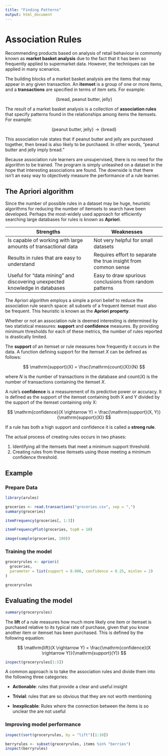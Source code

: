 ```yaml
---
title: "Finding Patterns"
output: html_document
---
```


# Association Rules

Recommending products based on analysis of retail behaviour is commonly known as **market basket analysis** due to the fact that it has been so frequently applied to supermarket data. However, the techniques can be applied in many scenarios.

The building blocks of a market basket analysis are the items that may appear in any given transaction. An **itemset** is a group of one or more items, and a **transactions** are specified in terms of item sets. For example:

$$
\mathrm{\{bread,\ peanut\ butter,\ jelly\}}
$$

The result of a market basket analysis is a collection of **association rules** that specify patterns found in the relationships among items the itemsets. For example:

$$
\mathrm{\{peanut\ butter,\ jelly\}} \rightarrow \mathrm{\{bread\}}
$$

This association rule states that if peanut butter and jelly are purchased together, then bread is also likely to be purchased. In other words, "peanut butter and jelly imply bread."

Because association rule learners are unsupervised, there is no need for the algorithm to be trained. The program is simply unleashed on a dataset in the hope that interesting associations are found. The downside is that there isn't an easy way to objectively measure the performance of a rule learner.

## The Apriori algorithm

Since the number of possible rules in a dataset may be huge, heuristic algorithms for reducing the number of itemsets to search have been developed. Perhaps the most-widely used approach for efficiently searching large databases for rules is known as **Apriori**.

| Strengths                                                                  | Weaknesses                                                     |
|----------------------------------------------------------------------------|----------------------------------------------------------------|
| Is capable of working with large amounts of transactional data             | Not very helpful for small datasets                            |
| Results in rules that are easy to understand                               | Requires effort to separate the true insight from common sense |
| Useful for "data mining" and discovering unexpected knowledge in databases | Easy to draw spurious conclusions from random patterns         |

The Apriori algorithm employs a simple a priori belief to reduce the association rule search space: all subsets of a frequent itemset must also be frequent. This heuristic is known as the **Apriori property**.

Whether or not an association rule is deemed interesting is determined by two statistical measures: **support** and **confidence** measures. By providing minimum thresholds for each of these metrics, the number of rules reported is drastically limited.

The **support** of an itemset or rule measures how frequently it occurs in the data. A function defining support for the itemset $X$ can be defined as follows:

$$
\mathrm{support}(X) = \frac{\mathrm{count}(X)}{N}
$$

where $N$ is the number of transactions in the database and $\mathrm{count}(X)$ is the number of transactions containing the itemset $X$.

A rule's **confidence** is a measurement of its predictive power or accuracy. It is defined as the support of the itemset containing both X and Y divided by the support of the itemset containing only X:

$$
\mathrm{confidence}(X \rightarrow Y) = \frac{\mathrm{support}(X, Y)}{\mathrm{support}(X)}
$$

If a rule has both a high support and confidence it is called a **strong rule**.

The actual process of creating rules occurs in two phases:

1.  Identifying all the itemsets that meet a minimum support threshold.
2.  Creating rules from these itemsets using those meeting a minimum confidence threshold.

## Example

### Prepare Data

```r
library(arules)

groceries <- read.transactions("groceries.csv", sep = ",")
summary(groceries)
```

```r
itemFrequency(groceries[, 1:3])
```

```r
itemFrequencyPlot(groceries, topN = 10)
```

```r
image(sample(groceries, 100))
```

### Training the model

```r
groceryrules <- apriori(
  groceries, 
  parameter = list(support = 0.006, confidence = 0.25, minlen = 2)
)

groceryrules

```

## Evaluating the model

```r
summary(groceryrules)
```

The **lift** of a rule measures how much more likely one item or itemset is purchased relative to its typical rate of purchase, given that you know another item or itemset has been purchased. This is defined by the following equation:

$$
\mathrm{lift}(X \rightarrow Y) = \frac{\mathrm{confidence}(X \rightarrow Y)}{\mathrm{support}(Y)}
$$

```r
inspect(groceryrules[1:5])
```

A common approach is to take the association rules and divide them into the following three categories:

-   **Actionable**: rules that provide a clear and useful insight

-   **Trivial**: rules that are so obvious that they are not worth mentioning

-   **Inexplicable**: Rules where the connection between the items is so unclear the are not useful

### Improving model performance

```r
inspect(sort(groceryrules, by = "lift")[1:10])
```

```r
berryrules <- subset(groceryrules, items %in% "berries")
inspect(berryrules)
```
